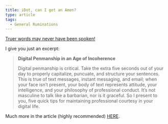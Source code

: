 ```yaml
---
title: iDot, can I get an Amen?
type: article
tags:
  - General Ruminations
---
```


[Truer words may never have been spoken!](http://www.heumoore.com/2008/12/digital-penmanship-in-age-of.html)

I give you just an excerpt:

> **Digital Penmanship in an Age of Incoherence**
> 
> Digital penmanship is critical. Take the extra five seconds out of your day to properly capitalize, puncuate, and structure your sentences. This is true of text messages, instant messaging, and email; when your face isn’t present, your body of text represents attitude, your intelligence, and your philosophy of professional conduct. It’s not masculine to talk like a barbarian, nor is it graceful. So I present to you, five quick tips for maintaining professional courtesy in your digital life.

Much more in the article (highly recommended) [HERE](http://www.heumoore.com/2008/12/digital-penmanship-in-age-of.html).
